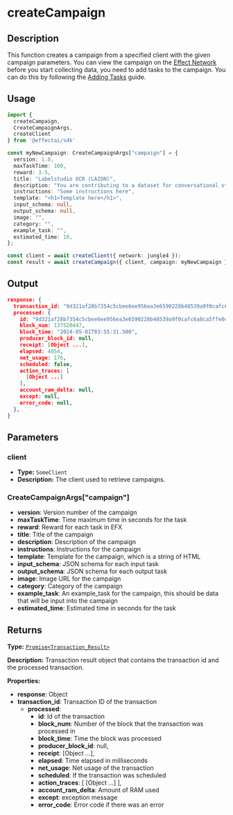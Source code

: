 # createCampaign

## Description

This function creates a campaign from a specified client with the given campaign parameters.
You can view the campaign on the [Effect Network](https://app.effect.network/campaigns) before you start collecting data, 
you need to add tasks to the campaign. You can do this by following the [Adding Tasks](/docs/collecting-data/adding-tasks) guide.

## Usage

```ts
import { 
  createCampaign, 
  CreateCampaignArgs, 
  createClient 
} from '@effectai/sdk'

const myNewCampaign: CreateCampaignArgs["campaign"] = {
  version: 1.0,
  maxTaskTime: 100,
  reward: 3.5,
  title: "Labelstudio OCR (LAION)",
  description: "You are contributing to a dataset for conversational style chatbots.",
  instructions: "Some instructions here",
  template: "<h1>Template here</h1>",
  input_schema: null,
  output_schema: null,
  image: "",
  category: "",
  example_task: "",
  estimated_time: 10,
};

const client = await createClient({ network: jungle4 });
const result = await createCampaign({ client, campaign: myNewCampaign });
```

## Output

```json
response: {
  transaction_id: "9d321af28b7354c5cbee6ee956ea3e6590228b48539a9f0cafc6a8ca5ffe0ca2",
  processed: {
    id: "9d321af28b7354c5cbee6ee956ea3e6590228b48539a9f0cafc6a8ca5ffe0ca2",
    block_num: 137520447,
    block_time: "2024-05-01T03:55:31.500",
    producer_block_id: null,
    receipt: [Object ...],
    elapsed: 4854,
    net_usage: 176,
    scheduled: false,
    action_traces: [
      [Object ...]
    ],
    account_ram_delta: null,
    except: null,
    error_code: null,
  },
}
```
## Parameters


### client
- **Type:** `SomeClient`
- **Description:** The client used to retrieve campaigns.

### CreateCampaignArgs["campaign"]
- **version**: Version number of the campaign
- **maxTaskTime**: Time maximum time in seconds for the task
- **reward**: Reward for each task in EFX
- **title**: Title of the campaign
- **description**: Description of the campaign
- **instructions**: Instructions for the campaign
- **template**: Template for the campaign, which is a string of HTML
- **input_schema**: JSON schema for each input task
- **output_schema**: JSON schema for each output task
- **image**: Image URL for the campaign
- **category**: Category of the campaign
- **example_task**: An example_task for the campaign, this should be data that will be input into the campaign
- **estimated_time**: Estimated time in seconds for the task

## Returns

**Type:**  [`Promise<Transaction_Result>`](/docs/glossary/types#transaction_result)

**Description:** Transaction result object that contains the transaction id and the processed transaction.

**Properties:**

- **response**: Object
- **transaction_id**: Transaction ID of the transaction
  - **processed**: 
    - **id**: Id of the transaction
    - **block_num**: Number of the block that the transaction was processed in
    - **block_time**: Time the block was processed
    - **producer_block_id**: null,
    - **receipt**: [Object ...],
    - **elapsed**: Time elapsed in milliseconds
    - **net_usage**: Net usage of the transaction
    - **scheduled**: If the transaction was scheduled
    - **action_traces**: [ [Object ...] ],
    - **account_ram_delta**: Amount of RAM used
    - **except**: exception message
    - **error_code**: Error code if there was an error
